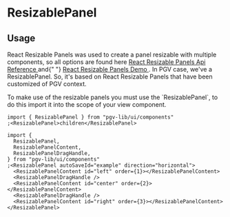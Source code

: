

<Meta title="Components/Utils/ResizablePanel/Docs" />

# ResizablePanel

## Usage

<p>
  React Resizable Panels was used to create a panel resizable with multiple
  components, so all options are found here
  <a
    href="https://www.npmjs.com/package/react-resizable-panels"
    target="_blank"
    rel="noopener"
  >
    React Resizable Panels Api Reference
  </a>
  and{" "}
  <a
    href=" https://react-resizable-panels.vercel.app/"
    target="_blank"
    rel="noopener"
  >
    React Resizable Panels Demo
  </a>
  . In PGV case, we've a ResizablePanel. So, it's based on React Resizable Panels
  that have been customized of PGV context.
</p>
<p>
  To make use of the resizable panels you must use the `ResizablePanel`, to do
  this import it into the scope of your view component.
</p>

```tsx
import { ResizablePanel } from "pgv-lib/ui/components"
;<ResizablePanel>children</ResizablePanel>
```

```tsx
import {
  ResizablePanel,
  ResizablePanelContent,
  ResizablePanelDragHandle,
} from "pgv-lib/ui/components"
;<ResizablePanel autoSaveId="example" direction="horizontal">
  <ResizablePanelContent id="left" order={1}></ResizablePanelContent>
  <ResizablePanelDragHandle />
  <ResizablePanelContent id="center" order={2}></ResizablePanelContent>
  <ResizablePanelDragHandle />
  <ResizablePanelContent id="right" order={3}></ResizablePanelContent>
</ResizablePanel>
```
